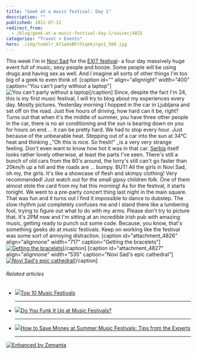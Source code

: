 ```yaml
---
title: "Geek at a music festival: Day 1"
description: ""
published: 2012-07-12
redirect_from:
  - /blog/geek-at-a-music-festival-day-1/swizec/4825
categories: "Travel + Events"
hero: ./img/tumblr_m71q4aBFrh1qekjngo1_500.jpg
---
```


This week I'm in [Novi Sad](<http://maps.google.com/maps?ll=45.25,19.85&spn=0.1,0.1&q=45.25,19.85 (Novi%20Sad)&t=h> "Novi Sad") for the [EXIT festival](http://www.exitfest.org/ "Exit (festival)")- a four day massively huge event full of music, sexy people and booze. Some people will be using drugs and having sex as well. And I imagine all sorts of other things I'm too big of a geek to even think of. \[caption id="" align="alignright" width="400" caption="You can't party without a laptop"]![You can't party without a laptop](./img/tumblr_m71q4aBFrh1qekjngo1_500.jpg "You can't party without a laptop")\[/caption] Since, despite the fact I'm 24, this is my first music festival, I will try to blog about my experiences every day. Mostly pictures. Yesterday morning I hopped in the car in Ljubljana and set off on the road. Just five hours of driving, how hard can it be, right? Turns out that when it's the middle of summer, you have three other people in the car, there is no air conditioning and the sun is bearing down on you for hours on end ... it can be pretty hard. We had to stop every hour. Just because of the unbearable heat. Stepping out of a car into the sun at 34°C heat and thinking \_"Oh this is nice. So fresh!" \_is a very very strange feeling. Don't even want to know how hot it was in that car. [Serbia](<http://maps.google.com/maps?ll=44.8,20.4666666667&spn=10.0,10.0&q=44.8,20.4666666667 (Serbia)&t=h> "Serbia") itself looks rather lovely otherwise, at least the parts I've seen. There's still a bunch of old cars from the 80's around, the lorry's still can't go faster than 20km/h up a hill and the roads are ... bumpy. BUT! All the girls in Novi Sad, oh my, the girls. It's like a showcase of flesh and skimpy clothing! Very recommended! Just watch out for the small gipsy children folk. One of them almost stole the card from my hat this morning! As for the festival, it starts tonight. We went to a pre-party concert thing last night in the main square. That was fun and it turns out I find it impossible to dance to dubstep. The slow rhythm just completely confuses me and I stand there like a lumbering fool, trying to figure out what to do with my arms. Please don't try to picture that. It's 2PM now and I'm sitting at an incredible irish pub with amazing music, getting ready to punch out some code. Because, you know, that's something geeks do at music festivals. Keep on working like the festival was some sort of annoying distraction. \[caption id="attachment_4826" align="alignnone" width="717" caption="Getting the bracelets"][![Getting the bracelets](./img/blog-wp-content-uploads-2012-07-photo-1-1024x764.jpg "Getting the bracelets")](http://swizec.com/blog/wp-content/uploads/2012/07/photo-1.jpeg)\[/caption] \[caption id="attachment_4827" align="alignnone" width="535" caption="Novi Sad's epic cathedral"][![Novi Sad's epic cathedral](./img/blog-wp-content-uploads-2012-07-photo-e1342095294595-764x1024.jpg "Novi Sad's epic cathedral")](http://swizec.com/blog/wp-content/uploads/2012/07/photo.jpeg)\[/caption]

###### Related articles

- [![](http://i.zemanta.com/86418581_80_80.jpg)](http://www.mirror.co.uk/lifestyle/travel/europe-short-haul/top-ten-809417)[Top 10 Music Festivals](http://www.mirror.co.uk/lifestyle/travel/europe-short-haul/top-ten-809417)

  ***

- [![](http://i.zemanta.com/noimg_10_80_80.jpg)](http://www.bellasugar.com/Do-You-Funk-Up-Music-Festivals-3303689)[Do You Funk It Up at Music Festivals?](http://www.bellasugar.com/Do-You-Funk-Up-Music-Festivals-3303689)

  ***

- [![](http://i.zemanta.com/97405018_80_80.jpg)](http://www.dailyfinance.com/2012/06/29/summer-music-festival-money-saving-tips-experts/)[How to Save Money at Summer Music Festivals: Tips from the Experts](http://www.dailyfinance.com/2012/06/29/summer-music-festival-money-saving-tips-experts/)

  ***

[![Enhanced by Zemanta](http://img.zemanta.com/zemified_e.png?x-id=1e88a98a-a040-4f0e-820e-a17cfa3a51e9)](http://www.zemanta.com/?px "Enhanced by Zemanta")
